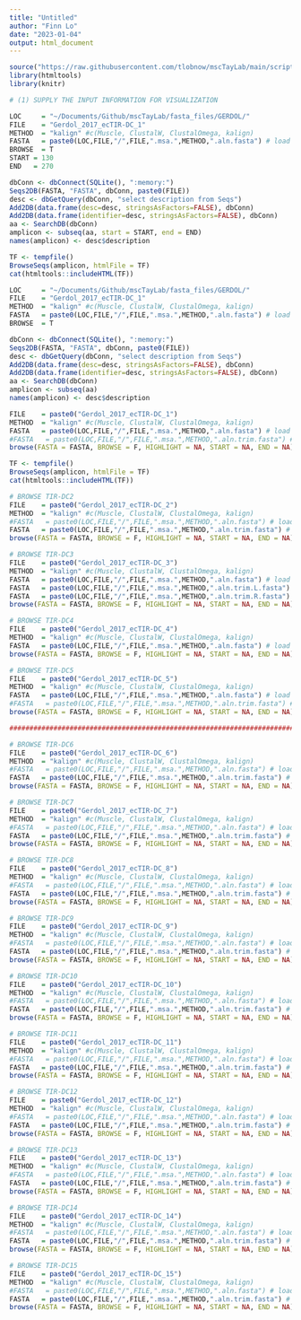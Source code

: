 ```yaml
---
title: "Untitled"
author: "Finn Lo"
date: "2023-01-04"
output: html_document
---
```


```r
source("https://raw.githubusercontent.com/tlobnow/mscTayLab/main/scripts/functions.R")
library(htmltools)
library(knitr)
```

```r
# (1) SUPPLY THE INPUT INFORMATION FOR VISUALIZATION

LOC     = "~/Documents/Github/mscTayLab/fasta_files/GERDOL/"
FILE    = "Gerdol_2017_ecTIR-DC_1"
METHOD  = "kalign" #c(Muscle, ClustalW, ClustalOmega, kalign)
FASTA   = paste0(LOC,FILE,"/",FILE,".msa.",METHOD,".aln.fasta") # load aln file for viewing
BROWSE  = T
START = 130
END   = 270

dbConn <- dbConnect(SQLite(), ":memory:")
Seqs2DB(FASTA, "FASTA", dbConn, paste0(FILE))
desc <- dbGetQuery(dbConn, "select description from Seqs")
Add2DB(data.frame(desc=desc, stringsAsFactors=FALSE), dbConn)
Add2DB(data.frame(identifier=desc, stringsAsFactors=FALSE), dbConn)
aa <- SearchDB(dbConn)
amplicon <- subseq(aa, start = START, end = END)
names(amplicon) <- desc$description
```

```r
TF <- tempfile()
BrowseSeqs(amplicon, htmlFile = TF)
cat(htmltools::includeHTML(TF))
```








``` r

LOC     = "~/Documents/Github/mscTayLab/fasta_files/GERDOL/"
FILE    = "Gerdol_2017_ecTIR-DC_1"
METHOD  = "kalign" #c(Muscle, ClustalW, ClustalOmega, kalign)
FASTA   = paste0(LOC,FILE,"/",FILE,".msa.",METHOD,".aln.fasta") # load aln file for viewing
BROWSE  = T

dbConn <- dbConnect(SQLite(), ":memory:")
Seqs2DB(FASTA, "FASTA", dbConn, paste0(FILE))
desc <- dbGetQuery(dbConn, "select description from Seqs")
Add2DB(data.frame(desc=desc, stringsAsFactors=FALSE), dbConn)
Add2DB(data.frame(identifier=desc, stringsAsFactors=FALSE), dbConn)
aa <- SearchDB(dbConn)
amplicon <- subseq(aa)
names(amplicon) <- desc$description

FILE    = paste0("Gerdol_2017_ecTIR-DC_1")
METHOD  = "kalign" #c(Muscle, ClustalW, ClustalOmega, kalign)
FASTA   = paste0(LOC,FILE,"/",FILE,".msa.",METHOD,".aln.fasta") # load aln file for viewing
#FASTA   = paste0(LOC,FILE,"/",FILE,".msa.",METHOD,".aln.trim.fasta") # load aln file for viewing
browse(FASTA = FASTA, BROWSE = F, HIGHLIGHT = NA, START = NA, END = NA)
```

```r
TF <- tempfile()
BrowseSeqs(amplicon, htmlFile = TF)
cat(htmltools::includeHTML(TF))
```


``` r
# BROWSE TIR-DC2
FILE    = paste0("Gerdol_2017_ecTIR-DC_2")
METHOD  = "kalign" #c(Muscle, ClustalW, ClustalOmega, kalign)
#FASTA   = paste0(LOC,FILE,"/",FILE,".msa.",METHOD,".aln.fasta") # load aln file for viewing
FASTA   = paste0(LOC,FILE,"/",FILE,".msa.",METHOD,".aln.trim.fasta") # load aln file for viewing
browse(FASTA = FASTA, BROWSE = F, HIGHLIGHT = NA, START = NA, END = NA)
```

``` r
# BROWSE TIR-DC3
FILE    = paste0("Gerdol_2017_ecTIR-DC_3")
METHOD  = "kalign" #c(Muscle, ClustalW, ClustalOmega, kalign)
FASTA   = paste0(LOC,FILE,"/",FILE,".msa.",METHOD,".aln.fasta") # load aln file for viewing
FASTA   = paste0(LOC,FILE,"/",FILE,".msa.",METHOD,".aln.trim.L.fasta") # load aln file for viewing
FASTA   = paste0(LOC,FILE,"/",FILE,".msa.",METHOD,".aln.trim.R.fasta") # load aln file for viewing
browse(FASTA = FASTA, BROWSE = F, HIGHLIGHT = NA, START = NA, END = NA)
```

``` r
# BROWSE TIR-DC4
FILE    = paste0("Gerdol_2017_ecTIR-DC_4")
METHOD  = "kalign" #c(Muscle, ClustalW, ClustalOmega, kalign)
FASTA   = paste0(LOC,FILE,"/",FILE,".msa.",METHOD,".aln.fasta") # load aln file for viewing
browse(FASTA = FASTA, BROWSE = F, HIGHLIGHT = NA, START = NA, END = NA)
```

``` r
# BROWSE TIR-DC5
FILE    = paste0("Gerdol_2017_ecTIR-DC_5")
METHOD  = "kalign" #c(Muscle, ClustalW, ClustalOmega, kalign)
FASTA   = paste0(LOC,FILE,"/",FILE,".msa.",METHOD,".aln.fasta") # load aln file for viewing
#FASTA   = paste0(LOC,FILE,"/",FILE,".msa.",METHOD,".aln.trim.fasta") # load aln file for viewing
browse(FASTA = FASTA, BROWSE = F, HIGHLIGHT = NA, START = NA, END = NA)
```

``` r
################################################################################

# BROWSE TIR-DC6
FILE    = paste0("Gerdol_2017_ecTIR-DC_6")
METHOD  = "kalign" #c(Muscle, ClustalW, ClustalOmega, kalign)
#FASTA   = paste0(LOC,FILE,"/",FILE,".msa.",METHOD,".aln.fasta") # load aln file for viewing
FASTA   = paste0(LOC,FILE,"/",FILE,".msa.",METHOD,".aln.trim.fasta") # load aln file for viewing
browse(FASTA = FASTA, BROWSE = F, HIGHLIGHT = NA, START = NA, END = NA)

# BROWSE TIR-DC7
FILE    = paste0("Gerdol_2017_ecTIR-DC_7")
METHOD  = "kalign" #c(Muscle, ClustalW, ClustalOmega, kalign)
#FASTA   = paste0(LOC,FILE,"/",FILE,".msa.",METHOD,".aln.fasta") # load aln file for viewing
FASTA   = paste0(LOC,FILE,"/",FILE,".msa.",METHOD,".aln.trim.fasta") # load aln file for viewing
browse(FASTA = FASTA, BROWSE = F, HIGHLIGHT = NA, START = NA, END = NA)

# BROWSE TIR-DC8
FILE    = paste0("Gerdol_2017_ecTIR-DC_8")
METHOD  = "kalign" #c(Muscle, ClustalW, ClustalOmega, kalign)
#FASTA   = paste0(LOC,FILE,"/",FILE,".msa.",METHOD,".aln.fasta") # load aln file for viewing
FASTA   = paste0(LOC,FILE,"/",FILE,".msa.",METHOD,".aln.trim.fasta") # load aln file for viewing
browse(FASTA = FASTA, BROWSE = F, HIGHLIGHT = NA, START = NA, END = NA)

# BROWSE TIR-DC9
FILE    = paste0("Gerdol_2017_ecTIR-DC_9")
METHOD  = "kalign" #c(Muscle, ClustalW, ClustalOmega, kalign)
#FASTA   = paste0(LOC,FILE,"/",FILE,".msa.",METHOD,".aln.fasta") # load aln file for viewing
FASTA   = paste0(LOC,FILE,"/",FILE,".msa.",METHOD,".aln.trim.fasta") # load aln file for viewing
browse(FASTA = FASTA, BROWSE = F, HIGHLIGHT = NA, START = NA, END = NA)

# BROWSE TIR-DC10
FILE    = paste0("Gerdol_2017_ecTIR-DC_10")
METHOD  = "kalign" #c(Muscle, ClustalW, ClustalOmega, kalign)
#FASTA   = paste0(LOC,FILE,"/",FILE,".msa.",METHOD,".aln.fasta") # load aln file for viewing
FASTA   = paste0(LOC,FILE,"/",FILE,".msa.",METHOD,".aln.trim.fasta") # load aln file for viewing
browse(FASTA = FASTA, BROWSE = F, HIGHLIGHT = NA, START = NA, END = NA)

# BROWSE TIR-DC11
FILE    = paste0("Gerdol_2017_ecTIR-DC_11")
METHOD  = "kalign" #c(Muscle, ClustalW, ClustalOmega, kalign)
#FASTA   = paste0(LOC,FILE,"/",FILE,".msa.",METHOD,".aln.fasta") # load aln file for viewing
FASTA   = paste0(LOC,FILE,"/",FILE,".msa.",METHOD,".aln.trim.fasta") # load aln file for viewing
browse(FASTA = FASTA, BROWSE = F, HIGHLIGHT = NA, START = NA, END = NA)

# BROWSE TIR-DC12
FILE    = paste0("Gerdol_2017_ecTIR-DC_12")
METHOD  = "kalign" #c(Muscle, ClustalW, ClustalOmega, kalign)
#FASTA   = paste0(LOC,FILE,"/",FILE,".msa.",METHOD,".aln.fasta") # load aln file for viewing
FASTA   = paste0(LOC,FILE,"/",FILE,".msa.",METHOD,".aln.trim.fasta") # load aln file for viewing
browse(FASTA = FASTA, BROWSE = F, HIGHLIGHT = NA, START = NA, END = NA)

# BROWSE TIR-DC13
FILE    = paste0("Gerdol_2017_ecTIR-DC_13")
METHOD  = "kalign" #c(Muscle, ClustalW, ClustalOmega, kalign)
#FASTA   = paste0(LOC,FILE,"/",FILE,".msa.",METHOD,".aln.fasta") # load aln file for viewing
FASTA   = paste0(LOC,FILE,"/",FILE,".msa.",METHOD,".aln.trim.fasta") # load aln file for viewing
browse(FASTA = FASTA, BROWSE = F, HIGHLIGHT = NA, START = NA, END = NA)

# BROWSE TIR-DC14
FILE    = paste0("Gerdol_2017_ecTIR-DC_14")
METHOD  = "kalign" #c(Muscle, ClustalW, ClustalOmega, kalign)
#FASTA   = paste0(LOC,FILE,"/",FILE,".msa.",METHOD,".aln.fasta") # load aln file for viewing
FASTA   = paste0(LOC,FILE,"/",FILE,".msa.",METHOD,".aln.trim.fasta") # load aln file for viewing
browse(FASTA = FASTA, BROWSE = F, HIGHLIGHT = NA, START = NA, END = NA)

# BROWSE TIR-DC15
FILE    = paste0("Gerdol_2017_ecTIR-DC_15")
METHOD  = "kalign" #c(Muscle, ClustalW, ClustalOmega, kalign)
#FASTA   = paste0(LOC,FILE,"/",FILE,".msa.",METHOD,".aln.fasta") # load aln file for viewing
FASTA   = paste0(LOC,FILE,"/",FILE,".msa.",METHOD,".aln.trim.fasta") # load aln file for viewing
browse(FASTA = FASTA, BROWSE = F, HIGHLIGHT = NA, START = NA, END = NA)

```